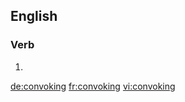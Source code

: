 
==English==

===Verb===
{{head|en}}

# {{present participle of|convoke}}

[[de:convoking]]
[[fr:convoking]]
[[vi:convoking]]